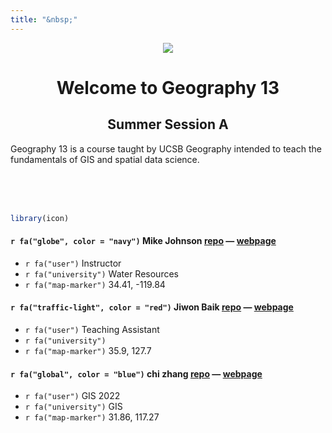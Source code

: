 ```yaml
---
title: "&nbsp;"
---
```


<center>
![](img/ucsb-navy-white.png)

# Welcome to Geography 13
## Summer Session A

</center>
  
Geography 13 is a course taught by UCSB Geography intended to teach the fundamentals of GIS and spatial data science. 

<br><br><br>

```r
library(icon)
```

#### `r fa("globe", color = "navy")` **Mike Johnson** [repo](https://github.com/mikejohnson51/mikejohnson51.github.io) --- [webpage](http://mikejohnson51.github.io)
  - `r fa("user")` Instructor
  - `r fa("university")` Water Resources
  - `r fa("map-marker")` 34.41, -119.84
  
#### `r fa("traffic-light", color = "red")` **Jiwon Baik** [repo]() --- [webpage]()
  - `r fa("user")` Teaching Assistant
  - `r fa("university")` 
  - `r fa("map-marker")` 35.9, 127.7

#### `r fa("global", color = "blue")` **chi zhang** [repo](https://github.com/NeedCola/geog13_2021) --- [webpage](https://needcola.github.io/)
  - `r fa("user")` GIS 2022
  - `r fa("university")` GIS
  - `r fa("map-marker")` 31.86, 117.27
